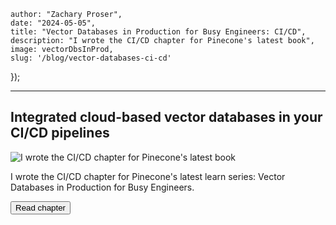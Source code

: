 




    author: "Zachary Proser", 
    date: "2024-05-05",
    title: "Vector Databases in Production for Busy Engineers: CI/CD",
    description: "I wrote the CI/CD chapter for Pinecone's latest book",
    image: vectorDbsInProd,
    slug: '/blog/vector-databases-ci-cd'
});


--- 

## Integrated cloud-based vector databases in your CI/CD pipelines 

<Image src={metadata.image} alt="I wrote the CI/CD chapter for Pinecone's latest book" />

I wrote the CI/CD chapter for Pinecone's latest learn series: Vector Databases in Production for Busy Engineers.

<Button href={href} variant="green">Read chapter</Button>
